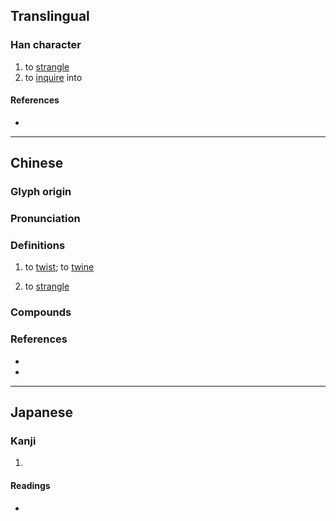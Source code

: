 {{character info}}
==Translingual==

===Han character===
{{Han char|rn=64|rad=手|as=11|sn=14|four=57022|canj=QSMH|ids=⿰扌翏}}

# to [[strangle]]
# to [[inquire]] into

====References====
* {{Han ref|kx=0449.140|dkj=12564|dj=0799.390|hdz=31950.140|uh=644E|ud=25678|bh=E1E5|bd=57829}}

----

==Chinese==
{{zh-forms|alt=樛}}

===Glyph origin===
{{Han etym}}

===Pronunciation===
{{zh-pron
|m=jiū,liú,jiǎo
|c=gau1,lau4
|h=pfs=lâu
|mc=y
|oc=y
|cat=v
}}
{{zh-attn-split}}

===Definitions===
{{zh-hanzi}}

# {{lb|zh|obsolete}}  to [[twist]]; to [[twine]]
# {{lb|zh|obsolete}} to [[strangle]]

===Compounds===
{{zh-der|摎蓼}}

===References===
* {{R:twedu|B01399}}
* {{R:yue:mfccd}}

----

==Japanese==

===Kanji===
{{ja-kanji|grade=|rs=手11}}

# {{rfdef|ja|sort=手11}}

====Readings====
* {{ja-readings
|goon=きょう, く, る
|kanon=きゅう, こう, りゅう
|kun=[[くくる]] (kukuru)}}